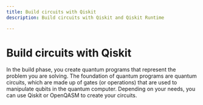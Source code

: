 ```yaml
---
title: Build circuits with Qiskit
description: Build circuits with Qiskit and Qiskit Runtime

---
```


# Build circuits with Qiskit

In the build phase, you create quantum programs that represent the problem you are solving. The foundation of quantum programs are quantum circuits, which are made up of gates (or operations) that are used to manipulate qubits in the quantum computer.  Depending on your needs, you can use Qiskit or OpenQASM to create your circuits.